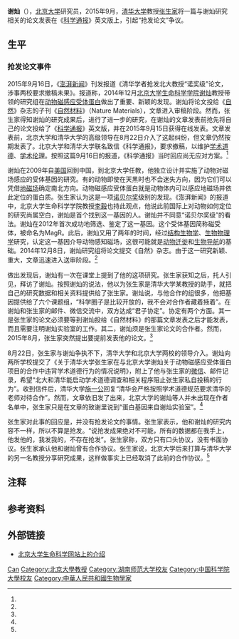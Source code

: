 {{Infobox person
|姓名 = 谢灿
|图像     = 
|图像说明 = 
|出生日期 = 不详
|出生地   = {{PRC}}
|死亡日期 = 
|死亡地   = 
|国籍     = {{PRC}}
|籍贯     = 湖南
|政党     = 
|别名     = 
|知名于   = 
|职业     = 生物学教授
|母校     = [[湖南师范大学|湖南师范大学]]病毒学与分子生物学专业（学士）<br>[[中国科学院大学|中国科学院大学]]神经生物学专业（博士）
}}
'''谢灿'''（{{bd|？年}}），[[北京大学|北京大学]]研究员，2015年9月，[[清华大学|清华大学]]教授[[张生家|张生家]]将一篇与谢灿研究相关的论文发表在《[[科学通报|科学通报]]》英文版上，引起“抢发论文”争议。

== 生平 ==

=== 抢发论文事件 ===
2015年9月16日，《[[澎湃新闻|澎湃新闻]]》刊发报道《清华学者抢发北大教授“诺奖级”论文，涉事两校要求撤稿未果》{{notetag|澎湃新闻后来将此文下线<ref>{{cite news|title=清华学者抢发北大教授“诺奖级”论文，涉事两校要求撤稿未果|url=http://www.thepaper.cn/newsDetail_forward_1375978|accessdate=2015-09-20|agency=澎湃新闻|date=2015-09-16|archive-date=2015-09-18|archive-url=https://web.archive.org/web/20150918210419/http://www.thepaper.cn/newsDetail_forward_1375978|dead-url=no}}</ref>，但《[[腾讯新闻|腾讯新闻]]》等网站转载的版本依然可见<ref name=tct>{{cite news|title=清华学者抢发北大教授诺奖级论文 两校要求撤稿|url=http://news.qq.com/a/20150916/068670.htm|accessdate=2015-09-20|agency=澎湃新闻|date=2015-09-16|archive-date=2015-09-20|archive-url=https://web.archive.org/web/20150920232100/http://news.qq.com/a/20150916/068670.htm|dead-url=no}}</ref>。}}。报道称，2014年12月[[北京大学生命科学学院|北京大学生命科学学院]][[谢灿|谢灿]]教授带领的研究组在[[动物磁感应受体蛋白|动物磁感应受体蛋白]]做出了重要、新颖的发现。谢灿将论文投给《[[自然_(期刊)|自然]]》杂志的子刊《[[自然材料|自然材料]]》（Nature Materials），文章进入审稿阶段。然而，张生家得知谢灿的研究成果后，进行了进一步的研究，在谢灿的文章发表前抢先将自己的论文投给了《[[科学通报|科学通报]]》英文版，并在2015年9月15日获得在线发表。文章发表前，北京大学和清华大学的高级领导在8月22日介入了这起纠纷，但文章仍然按期发表了。北京大学和清华大学联名致信《科学通报》，要求撤稿，以维护[[学术道德|学术道德]]、[[学术伦理|学术伦理]]。按照这篇9月16日的报道，《科学通报》当时回应尚无应对方案。<ref name=tct/>

谢灿在2009年自[[美国|美国]]回到中国，到北京大学任教，他独立设计并实施了动物对磁场感应的受体基因的研究。有的动物即使在天黑时也不会迷失方向，因为它们可以凭借[[地磁场|地磁场]]确定南北方向。动物磁感应受体蛋白就是动物体内可以感应地磁场并依此定位的蛋白质。张生家认为这是一项[[诺贝尔奖|诺贝尔奖]]级别的发现。《澎湃新闻》的报道中，北京大学生命科学学院教授[[李毅|李毅]]也持此观点，他说此前国际上对动物如何定位的研究尚属空白，谢灿是首个找到这一基因的人。谢灿并不同意“诺贝尔奖级”的看法。谢灿在2012年首次成功地筛选、鉴定了这一基因。这个受体基因简称磁受体，被命名为MagR。此后，谢灿又用了两年的时间，经过[[结构生物学|结构生物学]]、[[生物物理学|生物物理学]]研究，认定这一基因介导动物感知磁场，这很可能就是[[动物迁徙|动物迁徙]]和[[生物导航|生物导航]]的基础。2014年12月8日，谢灿研究组将论文提交《自然》杂志。由于这一研究新颖、重大，文章迅速进入送审阶段。<ref name=tct/>

做出发现后，谢灿有一次在课堂上提到了他的这项研究。张生家获知之后，托人引见，拜访了谢灿。按照谢灿的说法，他以为张生家是清华大学某教授的助手，就把自己的研究数据和相关资料提供给了张生家。谢灿说，与他合作的组很多，他把基因提供给了六个课题组，“科学圈子是比较开放的，我不会对合作者藏着掖着”。在谢灿和张生家的邮件、微信交流中，双方达成“君子协定”。协定有两个方面。其一是张生家的论文必须要等到谢灿投给《自然材料》的那篇文章发表之后才能发表，而且需要注明谢灿实验室的工作。其二，谢灿须是张生家论文的合作者。然而，2015年8月，张生家突然提出要提前发表他的论文。<ref name=tct/>

8月22日，张生家与谢灿争执不下，清华大学和北京大学两校的领导介入。谢灿向两所学校提交了《关于清华大学张生家在与北京大学谢灿关于动物磁感应受体蛋白项目的合作中违背学术道德行为的情况说明》，附上了他与张生家的[[微信|微信]]、邮件记录，希望“北大和清华能启动学术道德调查和相关程序阻止张生家私自投稿的行为”。收到信件后，清华大学[[施一公|施一公]]回复“清华会严格按照学术道德规范要求清华的老师对待合作”。然而，文章依旧发了出来，北京大学的谢灿等人并未出现在作者名单中，张生家只是在文章的致谢里说到“蛋白基因来自谢灿实验室”。<ref name=tct/>

张生家对此事的回应是，并没有抢发论文的事情。张生家表示，他和谢灿的研究内容不一样，所以不算是抢发。“说抢发成果绝对不可能，所有的数据都在我手上，他发他的，我发我的，不存在抢发”。张生家称，双方只有口头协议，没有书面协议。张生家承认他和谢灿曾有合作协议。张生家说，北京大学后来打算与清华大学的另一名教授分享研究成果，这样做事实上已经取消了此前的合作协议。<ref name=tct/>

==注释==
{{ReflistH}}
{{NoteFoot}}
{{ReflistF}}

== 参考资料 ==
{{Reflist}}

== 外部链接 ==
* {{en icon}} [https://web.archive.org/web/20150923225617/http://www.bio.pku.edu.cn/teacher_dis.php?cid=146&&teaid=82 北京大学生命科学网站上的介绍]

{{DEFAULTSORT:Xie Can}}
[[Category:谢姓|Can]]
[[Category:北京大學教授|Category:北京大學教授]]
[[Category:湖南师范大学校友|Category:湖南师范大学校友]]
[[Category:中国科学院大學校友|Category:中国科学院大學校友]]
[[Category:中華人民共和國生物學家|Category:中華人民共和國生物學家]]
